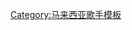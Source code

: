{{Navbox musical artist
| name  = 黄明志
| title = [[黄明志]]
| state = {{{state|autocollapse}}}
| background = text-align:center;background:#FFD000;color:BLACK;solo singe⅝r
|titlestyle=text-align:center;background:#FFD000;color:BLACK;
|abovestyle=text-align:center;background:#FFD000;color:BLACK
|groupstyle=text-align:center;background:#FFD000;color:BLACK;
|belowstyle=text-align:center;background:#FFD000;color:BLACK;


| group1 = 紀録片
| list1 = 
* 我要回家（2009）
| group2 = 音樂
| list2 = {{Navbox subgroup 
|groupstyle=text-align:center;background:#FFD000;color:BLACK 
| group1 = 亞洲通系列
| list1 = 
* 亞洲通緝（2013）
* [[亚洲通杀]]（2015）
* [[亚洲通车]]（2016）
* [[亚洲通吃]]（2017）
* [[亚洲通牒]]（2018）
* [[亚洲通话]]（2019）
* [[亞洲通才]]（2020）
| group2 = 未归类专辑
| list2 = 
* 明志Namewee（2007）
* 好好嘢新歌+精選（2010）
* [[鬼才做音樂]]（2021）
| group3 = 單曲<br>（[[黃明志歷年單曲列表|列表]]）
| list3 = 
*[[漂向北方]]（2016）
*[[狗一樣]]（2018）
*[[中國痛]]（2020）
*[[玻璃心 (黄明志歌曲)|玻璃心]]（2021）
*[[牆外 (黃明志歌曲)|牆外]]（2021）
*[[揪你出去玩]]（2021）
}}
| group3 = 電影原聲帶
| list3 = 
* [[辣死你媽|辣死你媽 2.0]]（2011）
* [[鬼老大哥大]]（2012）
* [[冠軍歌王]]（2013）
| group4 = 電影
| list4 = 
* 大英雄小男人（2011）
* [[辣死你媽|辣死你媽 2.0]]（2011）
* [[鬼老大哥大]]（2012）
* [[冠軍歌王]]（2013）
* [[猛加拉殺手|猛加拉殺手2.0]]（2014/2019）
* [[你是猪]]（2020）
* [[辣死你妈传人]]（2022）
| group5 = 微电影
| list5 = 
* 拉尸为家尸好好玩（2016）
| group6 = 巡迴演唱會
| list6 = 
* 4896世界巡迴演唱會、4896 Final Call跨年倒數演唱會（2017 - 2019）
* 飙到……演唱會（2018 - 2019）
| group7 = 脫口秀
| list7 = 
* [[黄明志#Tokok|Tokok]]
| group8 = 相关团体及艺人
| list8 = 
* [[Amoi-Amoi|AMOi-AMOi]]
* [[何念茲|何恋茲]]
* [[朱主爱]]
| below   = <div style="background-color:#ccf; text-align:center;"></div>
</div> 带有上标“↑”者为未播出/未上映的電影。
}}<noinclude>
[[Category:马来西亚歌手模板]]</noinclude>